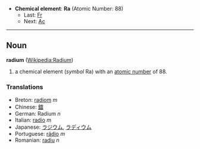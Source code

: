 *'''Chemical element''': '''Ra''' (Atomic Number: 88)
**Last: [[Francium|Fr]]
**Next: [[Actinium|Ac]]
----
== Noun ==
'''radium''' ([[en:Radium|Wikipedia:Radium]])

# a chemical element (''symbol'' Ra) with an [[atomic number]] of 88.

===Translations===
*Breton: [[radiom]] ''m''
*Chinese: [[鐳]]
*German: Radium ''n''
*Italian: [[radio]] ''m''
*Japanese: [[ラジウム]], [[ラディウム]]
*Portuguese: [[rádio]] ''m''
*Romanian: [[radiu]] ''n''